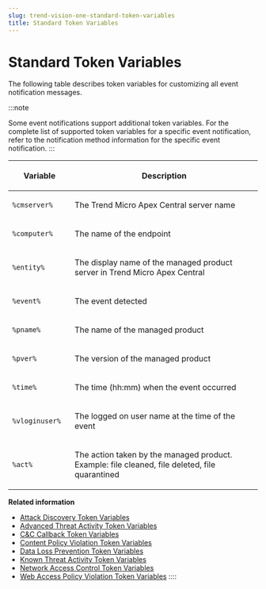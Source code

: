 ```yaml
---
slug: trend-vision-one-standard-token-variables
title: Standard Token Variables
---
```

# Standard Token Variables

The following table describes token variables for customizing all event notification messages.

:::note

Some event notifications support additional token variables. For the complete list of supported token variables for a specific event notification, refer to the notification method information for the specific event notification.
:::

<table>
<colgroup>
<col style="width: 25%" />
<col style="width: 75%" />
</colgroup>
<thead>
<tr>
<th><p>Variable</p></th>
<th><p>Description</p></th>
</tr>
</thead>
<tbody>
<tr>
<td><p><code>%cmserver%</code></p></td>
<td><p>The Trend Micro Apex Central server name</p></td>
</tr>
<tr>
<td><p><code>%computer%</code></p></td>
<td><p>The name of the endpoint</p></td>
</tr>
<tr>
<td><p><code>%entity%</code></p></td>
<td><p>The display name of the managed product server in Trend Micro Apex Central</p></td>
</tr>
<tr>
<td><p><code>%event%</code></p></td>
<td><p>The event detected</p></td>
</tr>
<tr>
<td><p><code>%pname%</code></p></td>
<td><p>The name of the managed product</p></td>
</tr>
<tr>
<td><p><code>%pver%</code></p></td>
<td><p>The version of the managed product</p></td>
</tr>
<tr>
<td><p><code>%time%</code></p></td>
<td><p>The time (hh:mm) when the event occurred</p></td>
</tr>
<tr>
<td><p><code>%vloginuser%</code></p></td>
<td><p>The logged on user name at the time of the event</p></td>
</tr>
<tr>
<td><p><code>%act%</code></p></td>
<td><p>The action taken by the managed product. Example: file cleaned, file deleted, file quarantined</p></td>
</tr>
</tbody>
</table>

**Related information**

- [Attack Discovery Token Variables](attack-discovery-token-variables.mdx)
- [Advanced Threat Activity Token Variables](advthreat-activity-token-vars.mdx)
- [C&C Callback Token Variables](c-c-callback-token-variables.mdx)
- [Content Policy Violation Token Variables](content-violation-token-vars.mdx)
- [Data Loss Prevention Token Variables](dlp-token-variables.mdx)
- [Known Threat Activity Token Variables](known-threat-activity-token.mdx)
- [Network Access Control Token Variables](network-access-token-vars.mdx)
- [Web Access Policy Violation Token Variables](web-access-token-vars.mdx)
::::
